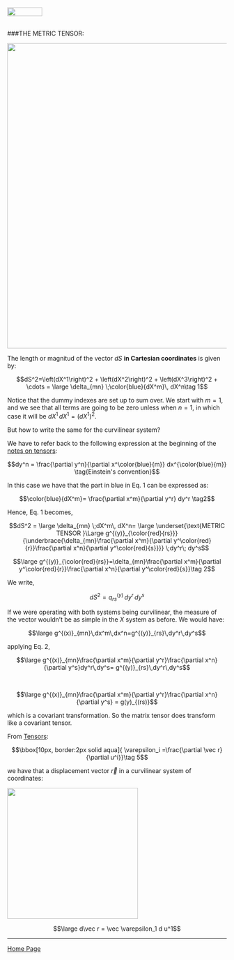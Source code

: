 <br>
<a href="http://rinterested.github.io/statistics/index.html">
<img HEIGHT="20" WIDTH="80" src="https://cloud.githubusercontent.com/assets/9312897/10556783/a27a26fa-745c-11e5-9b1a-2d5bd737387a.PNG"></a>
<br><br>

###THE METRIC TENSOR:
<br>

<img width=700 src="https://cloud.githubusercontent.com/assets/9312897/22626987/0d62c42a-eb87-11e6-9e53-263ab8c1036a.png">

The length or magnitud of the vector $dS$ **in Cartesian coordinates** is given by:

$$dS^2=\left(dX^1\right)^2 + \left(dX^2\right)^2 + \left(dX^3\right)^2 + \cdots = \large \delta_{mn} \;\color{blue}{dX^m}\, dX^n\tag 1$$

Notice that the dummy indexes are set up to sum over. We start with $m=1$, and we see that all terms are going to be zero unless when $n=1$, in which case it will be $dX^1\, dX^1 = (dX^1)^2.$

But how to write the same for the curvilinear system?

We have to refer back to the following expression at the beginning of the [notes on tensors](http://rinterested.github.io/statistics/tensors.html):

$$dy^n = \frac{\partial y^n}{\partial x^\color{blue}{m}} dx^{\color{blue}{m}} \tag{Einstein's convention}$$

In this case we have that the part in blue in Eq. 1 can be expressed as:

$$\color{blue}{dX^m}= \frac{\partial x^m}{\partial y^r} dy^r \tag2$$

Hence, Eq. 1 becomes,

$$dS^2 = \large \delta_{mn} \;dX^m\, dX^n= \large \underset{\text{METRIC TENSOR }\Large g^{(y)}_{\color{red}{rs}}}{\underbrace{\delta_{mn}\frac{\partial x^m}{\partial y^\color{red}{r}}\frac{\partial x^n}{\partial y^\color{red}{s}}}} \;dy^r\; dy^s$$

$$\large g^{(y)}_{\color{red}{rs}}=\delta_{mn}\frac{\partial x^m}{\partial y^\color{red}{r}}\frac{\partial x^n}{\partial y^\color{red}{s}}\tag 2$$

We write,

$$dS^2 = q^{(y)}_{rs}\,dy^r\,dy^s$$

If we were operating with both systems being curvilinear, the measure of the vector wouldn't be as simple in the $X$ system as before. We would have:

$$\large g^{(x)}_{mn}\,dx^m\,dx^n=g^{(y)}_{rs}\,dy^r\,dy^s$$

applying Eq. 2,

$$\large g^{(x)}_{mn}\frac{\partial x^m}{\partial y^r}\frac{\partial x^n}{\partial y^s}dy^r\,dy^s= g^{(y)}_{rs}\,dy^r\,dy^s$$

<br>

$$\large g^{(x)}_{mn}\frac{\partial x^m}{\partial y^r}\frac{\partial x^n}{\partial y^s} = g(y)_{(rs)}$$

which is a covariant transformation. So the matrix tensor does transform like a covariant tensor.

From [Tensors](http://rinterested.github.io/statistics/tensors.html):

$$\bbox[10px, border:2px solid aqua]{ \varepsilon_i =\frac{\partial \vec r}{\partial u^i}}\tag 5$$

we have that a displacement vector $\vec r$ in a curvilinear system of coordinates:

<img width = 300 src = "https://cloud.githubusercontent.com/assets/9312897/22630116/b745ec62-ebc1-11e6-8576-bf66ba1d9e08.png">

$$\large d\vec r = \vec \varepsilon_1 d u^1$$

---

<a href="http://rinterested.github.io/statistics/index.html">Home Page</a>
